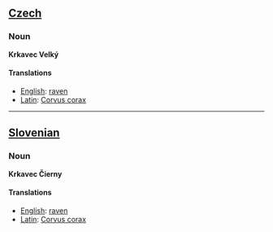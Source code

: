 ==[[Czech]]==
===Noun===
'''Krkavec Velký'''
====Translations====
*[[English]]: [[raven]]
*[[Latin]]: [[Corvus corax]]
----
==[[Slovenian]]==
===Noun===
'''Krkavec Čierny'''

====Translations====
*[[English]]: [[raven]]
*[[Latin]]: [[Corvus corax]]